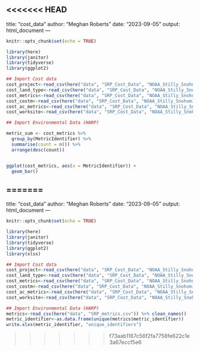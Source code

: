 <<<<<<< HEAD
---
title: "cost_data"
author: "Meghan Roberts"
date: "2023-09-05"
output: html_document
---

```r
knitr::opts_chunk$set(echo = TRUE)

library(here)
library(janitor)
library(tidyverse)
library(ggplot2)
```

```r
## Import Cost data
cost_project<-read_csv(here("data", "SRP_Cost_Data", "NOAA_Stilly_Snohomish_Project.csv"))
cost_land_type<-read_csv(here("data", "SRP_Cost_Data", "NOAA_Stilly_Snohomish_Acquisition_Land_Type.csv"))
cost_metrics<-read_csv(here("data", "SRP_Cost_Data", "NOAA_Stilly_Snohomish_Metrics.csv"))
cost_costm<-read_csv(here("data", "SRP_Cost_Data", "NOAA_Stilly_Snohomish_Cost_Metrics.csv"))
cost_ac_metrics<-read_csv(here("data", "SRP_Cost_Data", "NOAA_Stilly_Snohomish_Acquisition_Metrics.csv"))
cost_worksite<-read_csv(here("data", "SRP_Cost_Data", "NOAA_Stilly_Snohomish_Worksite.csv"))
```

```r
## Import Environmental Data (HARP)

metric_sum <- cost_metrics %>% 
  group_by(MetricIdentifier) %>% 
  summarise(count = n()) %>% 
  arrange(desc(count))


ggplot(cost_metrics, aes(x = MetricIdentifier)) +
  geom_bar()
```

=======
---
title: "cost_data"
author: "Meghan Roberts"
date: "2023-09-05"
output: html_document
---

```r
knitr::opts_chunk$set(echo = TRUE)

library(here)
library(janitor)
library(tidyverse)
library(ggplot2)
library(xlsx)
```

```r
## Import Cost data
cost_project<-read_csv(here("data", "SRP_Cost_Data", "NOAA_Stilly_Snohomish_Project.csv"))
cost_land_type<-read_csv(here("data", "SRP_Cost_Data", "NOAA_Stilly_Snohomish_Acquisition_Land_Type.csv"))
cost_metrics<-read_csv(here("data", "SRP_Cost_Data", "NOAA_Stilly_Snohomish_Metrics.csv"))
cost_costm<-read_csv(here("data", "SRP_Cost_Data", "NOAA_Stilly_Snohomish_Cost_Metrics.csv"))
cost_ac_metrics<-read_csv(here("data", "SRP_Cost_Data", "NOAA_Stilly_Snohomish_Acquisition_Metrics.csv"))
cost_worksite<-read_csv(here("data", "SRP_Cost_Data", "NOAA_Stilly_Snohomish_Worksite.csv"))
```

```r
## Import Environmental Data (HARP)
metrics<-read_csv(here("data", "SRP_metrics.csv")) %>% clean_names()
metric_identifier<-as.data.frame(unique(metrics$metric_identifier))
write.xlxs(metric_identifier, "unique_identifiers")
```

>>>>>>> f73aab1167c56f2fa7758fe622c1e3a67eccf5e6
